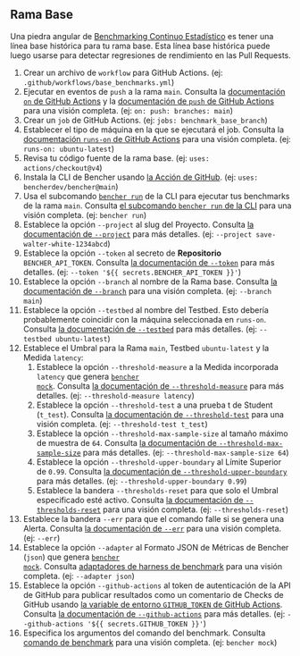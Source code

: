 
## Rama Base

Una piedra angular de [Benchmarking Continuo Estadístico][statistical continuous benchmarking] es tener una línea base histórica para tu rama base. Esta línea base histórica puede luego usarse para detectar regresiones de rendimiento en las Pull Requests.

<BaseBranchCode />

1. Crear un archivo de `workflow` para GitHub Actions.
   (ej: `.github/workflows/base_benchmarks.yml`)
2. Ejecutar en eventos de `push` a la rama `main`. Consulta la [documentación `on` de GitHub Actions][github actions on] y la [documentación de `push` de GitHub Actions][github actions push] para una visión completa. (ej: `on: push: branches: main`)
3. Crear un `job` de GitHub Actions.
   (ej: `jobs: benchmark_base_branch`)
4. Establecer el tipo de máquina en la que se ejecutará el job.
   Consulta la [documentación `runs-on` de GitHub Actions][github actions runs-on] para una visión completa.
   (ej: `runs-on: ubuntu-latest`)
5. Revisa tu código fuente de la rama base.
   (ej: `uses: actions/checkout@v4`)
6. Instala la CLI de Bencher usando [la Acción de GitHub][bencher cli github action].
   (ej: `uses: bencherdev/bencher@main`)
7. Usa el subcomando <code><a href="/es/docs/explanation/bencher-run/">bencher run</a></code> de la CLI para ejecutar tus benchmarks de la rama `main`. Consulta [el subcomando `bencher run` de la CLI][bencher run] para una visión completa.
   (ej: `bencher run`)
8. Establece la opción `--project` al slug del Proyecto. Consulta [la documentación de `--project`][project option] para más detalles.
   (ej: `--project save-walter-white-1234abcd`)
9. Establece la opción `--token` al secreto de **Repositorio** `BENCHER_API_TOKEN`. Consulta [la documentación de `--token`][token option] para más detalles.
   (ej: `--token '${{ secrets.BENCHER_API_TOKEN }}'`)
10. Establece la opción `--branch` al nombre de la Rama base. Consulta [la documentación de `--branch`][branch option] para una visión completa.
   (ej: `--branch main`)
11. Establece la opción `--testbed` al nombre del Testbed. Esto debería probablemente coincidir con la máquina seleccionada en `runs-on`. Consulta [la documentación de `--testbed`][testbed option] para más detalles.
    (ej: `--testbed ubuntu-latest`)
12. Establece el Umbral para la Rama `main`, Testbed `ubuntu-latest` y la Medida `latency`:
    1. Establece la opción `--threshold-measure` a la Medida incorporada `latency` que genera <code><a href="/es/docs/reference/bencher-metric-format/#bencher-mock">bencher mock</a></code>. Consulta [la documentación de `--threshold-measure`][threshold measure option] para más detalles.
    (ej: `--threshold-measure latency`)
    2. Establece la opción `--threshold-test` a una prueba t de Student (`t_test`). Consulta [la documentación de `--threshold-test`][threshold test option] para una visión completa.
    (ej: `--threshold-test t_test`)
    3. Establece la opción `--threshold-max-sample-size` al tamaño máximo de muestra de `64`. Consulta [la documentación de `--threshold-max-sample-size`][threshold max sample size] para más detalles.
    (ej: `--threshold-max-sample-size 64`)
    4. Establece la opción `--threshold-upper-boundary` al Límite Superior de `0.99`. Consulta [la documentación de `--threshold-upper-boundary`][threshold upper boundary] para más detalles.
    (ej: `--threshold-upper-boundary 0.99`)
    5. Establece la bandera `--thresholds-reset` para que solo el Umbral especificado esté activo. Consulta [la documentación de `--thresholds-reset`][thresholds reset] para una visión completa.
    (ej: `--thresholds-reset`)
13. Establece la bandera `--err` para que el comando falle si se genera una Alerta. Consulta [la documentación de `--err`][alert err] para una visión completa.
   (ej: `--err`)
14. Establece la opción `--adapter` al Formato JSON de Métricas de Bencher (`json`) que genera <code><a href="/es/docs/reference/bencher-metric-format/#bencher-mock">bencher mock</a></code>. Consulta [adaptadores de harness de benchmark][adapter json] para una visión completa.
   (ej: `--adapter json`)
15. Establece la opción `--github-actions` al token de autenticación de la API de GitHub para publicar resultados como un comentario de Checks de GitHub usando
    [la variable de entorno `GITHUB_TOKEN` de GitHub Actions][github token].
    Consulta [la documentación de `--github-actions`][github actions option] para más detalles.
    (ej: `--github-actions '${{ secrets.GITHUB_TOKEN }}'`)
16. Especifica los argumentos del comando del benchmark.
   Consulta [comando de benchmark][command argument] para una visión completa.
   (ej: `bencher mock`)

[github actions on]: https://docs.github.com/en/actions/using-workflows/workflow-syntax-for-github-actions#on
[github actions push]: https://docs.github.com/en/webhooks/webhook-events-and-payloads#push
[github actions runs-on]: https://docs.github.com/en/actions/using-workflows/workflow-syntax-for-github-actions#jobsjob_idruns-on
[bencher cli github action]: https://github.com/marketplace/actions/bencher-cli
[github token]: https://docs.github.com/en/actions/security-guides/automatic-token-authentication

[statistical continuous benchmarking]: /es/docs/how-to/track-benchmarks/#statistical-continuous-benchmarking
[bencher run]: /es/docs/explanation/bencher-run/
[project option]: /es/docs/explanation/bencher-run/#--project-project
[token option]: /es/docs/explanation/bencher-run/#--token-token
[branch option]: /es/docs/explanation/branch-selection/#--branch-branch
[testbed option]: /es/docs/explanation/bencher-run/#--testbed-testbed
[threshold measure option]: /es/docs/explanation/thresholds/#--threshold-measure-measure
[threshold test option]: /es/docs/explanation/thresholds/#--threshold-test-test
[threshold max sample size]: /es/docs/explanation/thresholds/#--threshold-max-sample-size-size
[threshold upper boundary]: /es/docs/explanation/thresholds/#--threshold-upper-boundary-boundary
[thresholds reset]: /es/docs/explanation/thresholds/#--thresholds-reset
[alert err]: /es/docs/explanation/thresholds/#--err
[bmf]: /es/docs/reference/bencher-metric-format/
[adapter json]: /es/docs/explanation/adapters/#-json
[github actions option]: /es/docs/explanation/bencher-run/#--github-actions-github_token
[command argument]: /es/docs/explanation/bencher-run/#benchmark-command
